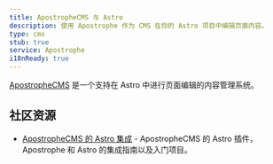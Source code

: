 ```yaml
---
title: ApostropheCMS 与 Astro
description: 使用 Apostrophe 作为 CMS 在你的 Astro 项目中编辑页面内容。
type: cms
stub: true
service: Apostrophe
i18nReady: true
---
```


[ApostropheCMS](https://apostrophecms.com/) 是一个支持在 Astro 中进行页面编辑的内容管理系统。

## 社区资源

- [ApostropheCMS 的 Astro 集成](https://apostrophecms.com/extensions/astro-integration) - ApostropheCMS 的 Astro 插件，Apostrophe 和 Astro 的集成指南以及入门项目。
